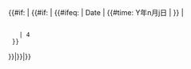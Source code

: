 <includeonly>{{#if: {{汇率/固定汇率|{{{1}}}}}| {{#if: {{汇率/固定汇率|{{{2}}}}} | {{#ifeq: {{{2|}}} | Date | {{#time: Y年n月j日 | {{汇率/数据|Date}} }} | 
  {{Sigfig
    | {{#expr:
        {{汇率/固定汇率|{{{1}}}}} / {{汇率/固定汇率|{{{2}}}}} * {{{3|1}}}
      }}
    | 4 <!-- 显示数字位数 -->
  }}
}}|}}|}}</includeonly><noinclude>{{doc}}</noinclude>